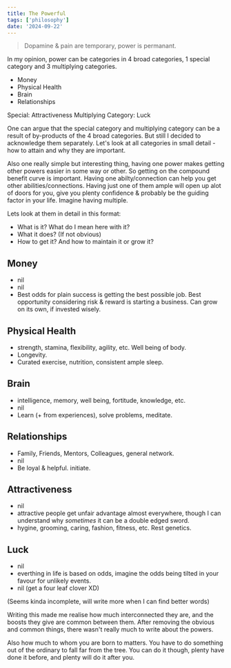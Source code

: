```yaml
---
title: The Powerful
tags: ['philosophy']
date: '2024-09-22'
---
```


> Dopamine & pain are temporary, power is permanant.

In my opinion, power can be categories in 4 broad categories, 1 special category and 3 multiplying categories.

- Money
- Physical Health
- Brain
- Relationships

Special: Attractiveness
Multiplying Category: Luck

One can argue that the special category and multiplying category can be a result of by-products of the 4 broad categories. But still I decided to acknowledge them separately. Let's look at all categories in small detail - how to attain and why they are important.

Also one really simple but interesting thing, having one power makes getting other powers easier in some way or other. So getting on the compound benefit curve is important. Having one abilty/connection can help you get other abilities/connections. Having just one of them ample will open up alot of doors for you, give you plenty confidence & probably be the guiding factor in your life. Imagine having multiple.

Lets look at them in detail in this format:
- What is it? What do I mean here with it?
- What it does? (If not obvious)
- How to get it? And how to maintain it or grow it?

## Money
- nil
- nil
- Best odds for plain success is getting the best possible job. Best opportunity considering risk & reward is starting a business. Can grow on its own, if invested wisely.

## Physical Health
- strength, stamina, flexibility, agility, etc. Well being of body.
- Longevity.
- Curated exercise, nutrition, consistent ample sleep.

## Brain
- intelligence, memory, well being, fortitude, knowledge, etc.
- nil
- Learn (+ from experiences), solve problems, meditate.

## Relationships
- Family, Friends, Mentors, Colleagues, general network.
- nil
- Be loyal & helpful. initiate.

## Attractiveness
- nil
- attractive people get unfair advantage almost everywhere, though I can understand why *sometimes* it can be a double edged sword.
- hygine, grooming, caring, fashion, fitness, etc. Rest genetics.

## Luck
- nil
- everthing in life is based on odds, imagine the odds being tilted in your favour for unlikely events.
- nil (get a four leaf clover XD)

(Seems kinda incomplete, will write more when I can find better words)

Writing this made me realise how much interconnected they are, and the boosts they give are common between them. After removing the obvious and common things, there wasn't really much to write about the powers.

Also how much to whom you are born to matters. You have to do something out of the ordinary to fall far from the tree. You can do it though, plenty have done it before, and plenty will do it after you.